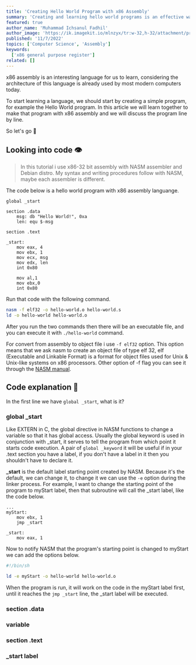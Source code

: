 ```yaml
---
title: 'Creating Hello World Program with x86 Assembly'
summary: 'Creating and learning hello world programs is an effective way to learn assembly language.'
featured: true
author_name: 'Muhammad Ichsanul Fadhil'
author_image: 'https://ik.imagekit.io/mlnzyx/tr:w-32,h-32/attachment/profile.webp'
published: '11/7/2022'
topics: ['Computer Science', 'Assembly']
keywords:
  ['x86 general purpose register']
related: []
---
```


x86 assembly is an interesting language for us to learn, considering the architecture of this language is already used by most modern computers today.

To start learning a language, we should start by creating a simple program, for example the Hello World program. In this article we will learn together to make that program with x86 assembly and we will discuss the program line by line.

So let's go 🚀

## Looking into code 👁️

> In this tutorial i use x86-32 bit assembly with NASM assembler and Debian distro. My syntax and writing procedures follow with NASM, maybe each assembler is different.

The code below is a hello world program with x86 assembly languange.

```wasm
global _start

section .data
    msg: db "Hello World!", 0xa
    len: equ $-msg

section .text

_start:
    mov eax, 4
    mov ebx, 1
    mov ecx, msg
    mov edx, len
    int 0x80

    mov al,1
    mov ebx,0
    int 0x80
```

Run that code with the following command.

```bash
nasm -f elf32 -o hello-world.o hello-world.s
ld -o hello-world hello-world.o
```

After you run the two commands then there will be an executable file, and you can execute it with `./hello-world` command.

For convert from assembly to object file i use `-f elf32` option. This option means that we ask nasm to create an object file of type elf 32, elf (Executable and Linkable Format) is a format for object files used for Unix & Unix-like systems on x86 processors. Other option of -f flag you can see it through the [NASM manual](https://www.csie.ntu.edu.tw/~comp03/nasm/nasmdoc6.html).

## Code explanation 🔎

In the first line we have `global _start`, what is it?

### global _start

Like EXTERN in C, the global directive in NASM functions to change a variable so that it has global access. Usually the global keyword is used in conjunction with _start, it serves to tell the program from which point it starts code execution. A pair of `global _keyword` it will be useful if in your .text section you have a label, if you don't have a label in it then you shouldn't have to declare it.

**_start** is the default label starting point created by NASM. Because it's the default, we can change it, to change it we can use the `-e` option during the linker process. For example, I want to change the starting point of the program to myStart label, then that subroutine will call the _start label, like the code below.

```wasm
...
myStart:
    mov ebx, 1
    jmp _start

_start:
    mov eax, 1
```

Now to notify NASM that the program's starting point is changed to myStart we can add the options below.

```bash
#!/bin/sh

ld -e myStart -o hello-world hello-world.o
```

When the program is run, it will work on the code in the myStart label first, until it reaches the `jmp _start` line, the _start label will be executed.

### section .data

### variable

### section .text

### _start label





